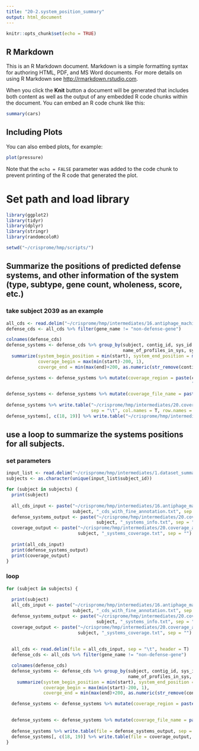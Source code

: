 ```yaml
---
title: "20-2.system_position_summary"
output: html_document
---
```


```r
knitr::opts_chunk$set(echo = TRUE)
```

## R Markdown

This is an R Markdown document. Markdown is a simple formatting syntax for authoring HTML, PDF, and MS Word documents. For more details on using R Markdown see <http://rmarkdown.rstudio.com>.

When you click the **Knit** button a document will be generated that includes both content as well as the output of any embedded R code chunks within the document. You can embed an R code chunk like this:

```r
summary(cars)
```

## Including Plots

You can also embed plots, for example:

```r
plot(pressure)
```

Note that the `echo = FALSE` parameter was added to the code chunk to prevent printing of the R code that generated the plot.

# Set path and load library
```r
library(ggplot2)
library(tidyr)
library(dplyr)
library(stringr)
library(randomcoloR)

setwd("~/crisprome/hmp/scripts/")
```

## Summarize the positions of predicted defense systems, and other information of the system (type, subtype, gene count, wholeness, score, etc.)
### take subject 2039 as an example
```r
all_cds <- read.delim("~/crisprome/hmp/intermediates/16.antiphage_machinery_stats/gene_annotation/16-1-3.2039_cds_with_fine_annotation.txt", sep = "\t", header = T)
defense_cds <- all_cds %>% filter(gene_name != "non-defense-gene")

colnames(defense_cds)
defense_systems <- defense_cds %>% group_by(subject, contig_id, sys_id.x, strand, sys_wholeness, sys_score, protein_in_syst,
                                            name_of_profiles_in_sys, sys_beg, sys_end, genes_count, type, subtype) %>% 
  summarize(system_begin_position = min(start), system_end_position = max(end),
            coverage_begin = max(min(start)-200, 1), 
            coverge_end = min(max(end)+200, as.numeric(str_remove(contig_len, "len="))))

defense_systems <- defense_systems %>% mutate(coverage_region = paste(contig_id, ":", as.character(coverage_begin),
                                                                      "-", as.character(coverge_end), sep = ""))

defense_systems <- defense_systems %>% mutate(coverage_file_name = paste(type, subtype, genes_count, 
                                                                         strand, coverage_region, sep = "|"))
defense_systems %>% write.table("~/crisprome/hmp/intermediates/20.coverage_analysis/system_position_summary/2039_systems_info.txt",
                                sep = "\t", col.names = T, row.names = F, quote = F)
defense_systems[, c(18, 19)] %>% write.table("~/crisprome/hmp/intermediates/20.coverage_analysis/system_position_summary/2039_systems_coverge.txt", sep = "\t", col.names = F, row.names = F, quote = F)
```

## use a loop to summarize the systems positions for all subjects.
### set parameters
```r
input_list <- read.delim("~/crisprome/hmp/intermediates/1.dataset_summary/1-8.total_nonIBD_metadata", sep = "\t", header = T)
subjects <- as.character(unique(input_list$subject_id))

for (subject in subjects) {
  print(subject)
  
  all_cds_input <- paste("~/crisprome/hmp/intermediates/16.antiphage_machinery_stats/gene_annotation/16-1-3.", 
                         subject, "_cds_with_fine_annotation.txt", sep = "")
  defense_systems_output <- paste("~/crisprome/hmp/intermediates/20.coverage_analysis/system_position_summary/", 
                                  subject, "_systems_info.txt", sep = "")
  coverage_output <- paste("~/crisprome/hmp/intermediates/20.coverage_analysis/system_position_summary/", 
                           subject, "_systems_coverage.txt", sep = "")
  
  print(all_cds_input)
  print(defense_systems_output)
  print(coverage_output)
}
```

### loop
```r
for (subject in subjects) {
  
  print(subject)
  all_cds_input <- paste("~/crisprome/hmp/intermediates/16.antiphage_machinery_stats/gene_annotation/16-1-3.", 
                         subject, "_cds_with_fine_annotation.txt", sep = "")
  defense_systems_output <- paste("~/crisprome/hmp/intermediates/20.coverage_analysis/system_position_summary/", 
                                  subject, "_systems_info.txt", sep = "")
  coverage_output <- paste("~/crisprome/hmp/intermediates/20.coverage_analysis/system_position_summary/", 
                           subject, "_systems_coverage.txt", sep = "")
  
  
  all_cds <- read.delim(file = all_cds_input, sep = "\t", header = T)
  defense_cds <- all_cds %>% filter(gene_name != "non-defense-gene")

  colnames(defense_cds)
  defense_systems <- defense_cds %>% group_by(subject, contig_id, sys_id.x, strand, sys_wholeness, sys_score, protein_in_syst,
                                              name_of_profiles_in_sys, sys_beg, sys_end, genes_count, type, subtype) %>% 
    summarize(system_begin_position = min(start), system_end_position = max(end),
              coverage_begin = max(min(start)-200, 1), 
              coverge_end = min(max(end)+200, as.numeric(str_remove(contig_len, "len="))))

  defense_systems <- defense_systems %>% mutate(coverage_region = paste(contig_id, ":", as.character(coverage_begin),
                                                                        "-", as.character(coverge_end), sep = ""))

  defense_systems <- defense_systems %>% mutate(coverage_file_name = paste(type, subtype, genes_count, 
                                                                           strand, coverage_region, sep = "|"))
  defense_systems %>% write.table(file = defense_systems_output, sep = "\t", col.names = T, row.names = F, quote = F)
  defense_systems[, c(18, 19)] %>% write.table(file = coverage_output, sep = "\t", col.names = F, row.names = F, quote = F)
}
```